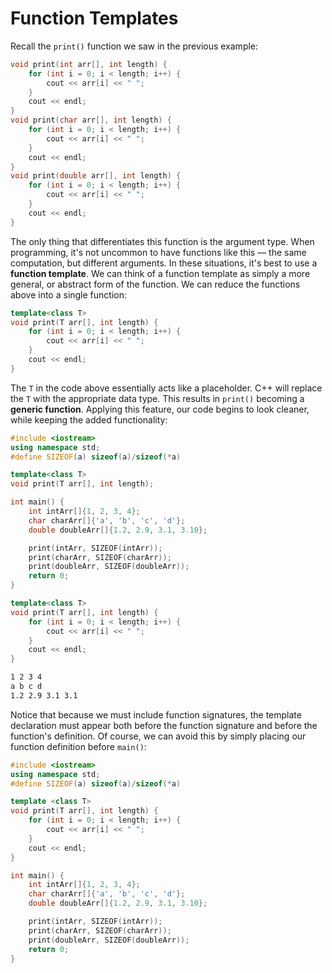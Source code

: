 # Function Templates

Recall the `print()` function we saw in the previous example:

```cpp
void print(int arr[], int length) {
	for (int i = 0; i < length; i++) {
		cout << arr[i] << " ";
	}
	cout << endl;
}
void print(char arr[], int length) {
	for (int i = 0; i < length; i++) {
		cout << arr[i] << " ";
	}
	cout << endl;
}
void print(double arr[], int length) {
	for (int i = 0; i < length; i++) {
		cout << arr[i] << " ";
	}
	cout << endl;
}
```

The only thing that differentiates this function is the argument type. When
programming, it's not uncommon to have functions like this &mdash; the same
computation, but different arguments. In these situations, it's best to use
a __function template__. We can think of a function template as simply a
more general, or abstract form of the function. We can reduce the functions
above into a single function:

```cpp
template<class T>
void print(T arr[], int length) {
	for (int i = 0; i < length; i++) {
		cout << arr[i] << " ";
	}
	cout << endl;
}
```

The `T` in the code above essentially acts like a placeholder. C++ will
replace the `T` with the appropriate data type. This results in `print()`
becoming a __generic function__. Applying this feature, our code begins to
look cleaner, while keeping the added functionality:

```cpp
#include <iostream>
using namespace std;
#define SIZEOF(a) sizeof(a)/sizeof(*a)

template<class T>
void print(T arr[], int length);

int main() {
	int intArr[]{1, 2, 3, 4};
	char charArr[]{'a', 'b', 'c', 'd'};
	double doubleArr[]{1.2, 2.9, 3.1, 3.10};

	print(intArr, SIZEOF(intArr));
	print(charArr, SIZEOF(charArr));
	print(doubleArr, SIZEOF(doubleArr));
	return 0;
}

template<class T>
void print(T arr[], int length) {
	for (int i = 0; i < length; i++) {
		cout << arr[i] << " ";
	}
	cout << endl;
}
```

```bash
1 2 3 4
a b c d
1.2 2.9 3.1 3.1
```

Notice that because we must include function signatures, the template
declaration must appear both before the function signature and before the
function's definition. Of course, we can avoid this by simply placing our
function definition before `main()`:

```cpp
#include <iostream>
using namespace std;
#define SIZEOF(a) sizeof(a)/sizeof(*a)

template <class T>
void print(T arr[], int length) {
	for (int i = 0; i < length; i++) {
		cout << arr[i] << " ";
	}
	cout << endl;
}

int main() {
	int intArr[]{1, 2, 3, 4};
	char charArr[]{'a', 'b', 'c', 'd'};
	double doubleArr[]{1.2, 2.9, 3.1, 3.10};

	print(intArr, SIZEOF(intArr));
	print(charArr, SIZEOF(charArr));
	print(doubleArr, SIZEOF(doubleArr));
	return 0;
}
```

